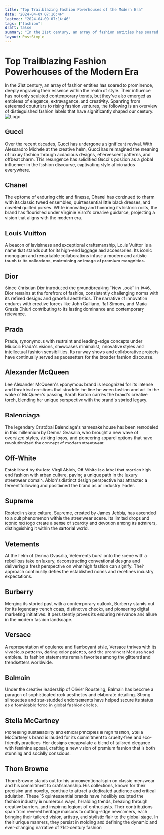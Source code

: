 ```yaml
---
title: "Top Trailblazing Fashion Powerhouses of the Modern Era"
date: "2024-04-09 07:16:46"
lastmod: "2024-04-09 07:16:46"
tags: ["fashion"]
draft: false
summary: "In the 21st century, an array of fashion entities has soared to prominence, deeply engraving their essence within the realm of style. Their influence has not only sculpted contemporary trends, but they've also emerged as emblems of elegance, extravagance, and creativity. Spanning from esteemed couturiers to rising fashion ventures, the following is an overview of distinguished fashion labels that have significantly shaped our century."
layout: PostSimple
---
```

# Top Trailblazing Fashion Powerhouses of the Modern Era
In the 21st century, an array of fashion entities has soared to prominence, deeply engraving their essence within the realm of style. Their influence has not only sculpted contemporary trends, but they've also emerged as emblems of elegance, extravagance, and creativity. Spanning from esteemed couturiers to rising fashion ventures, the following is an overview of distinguished fashion labels that have significantly shaped our century.
<img alt="Logo" class="lazyImg" data-src="https://cdn.seniorsselection.com/src_image/040309eab59c5fe9aa1243ef96538708.webp" src="/statics/image/loading.webp"/>
## Gucci
Over the recent decades, Gucci has undergone a significant revival. With Alessandro Michele at the creative helm, Gucci has reimagined the meaning of luxury fashion through audacious designs, effervescent patterns, and offbeat charm. This resurgence has solidified Gucci's position as a global influencer in the fashion discourse, captivating style aficionados everywhere.
## Chanel
The epitome of enduring chic and finesse, Chanel has continued to charm with its classic tweed ensembles, quintessential little black dresses, and coveted quilted purses. While innovating and honoring its historic roots, the brand has flourished under Virginie Viard's creative guidance, projecting a vision that aligns with the modern era.
## Louis Vuitton
A beacon of lavishness and exceptional craftsmanship, Louis Vuitton is a name that stands out for its high-end luggage and accessories. Its iconic monogram and remarkable collaborations infuse a modern and artistic touch to its collections, maintaining an image of premium recognition.
## Dior
Since Christian Dior introduced the groundbreaking "New Look" in 1946, Dior remains at the forefront of fashion, consistently challenging norms with its refined designs and graceful aesthetics. The narrative of innovation endures with creative forces like John Galliano, Raf Simons, and Maria Grazia Chiuri contributing to its lasting dominance and contemporary relevance.
## Prada
Prada, synonymous with restraint and leading-edge concepts under Miuccia Prada's visions, showcases minimalist, innovative styles and intellectual fashion sensibilities. Its runway shows and collaborative projects have continually served as pacesetters for the broader fashion discourse.
## Alexander McQueen
Lee Alexander McQueen's eponymous brand is recognized for its intense and theatrical creations that straddle the line between fashion and art. In the wake of McQueen's passing, Sarah Burton carries the brand's creative torch, blending her unique perspective with the brand's storied legacy.
## Balenciaga
The legendary Cristóbal Balenciaga's namesake house has been remodeled in this millennium by Demna Gvasalia, who brought a new wave of oversized styles, striking logos, and pioneering apparel options that have revolutionized the concept of modern streetwear.
## Off-White
Established by the late Virgil Abloh, Off-White is a label that marries high-end fashion with urban culture, paving a unique path in the luxury streetwear domain. Abloh's distinct design perspective has attracted a fervent following and positioned the brand as an industry leader.
## Supreme
Rooted in skate culture, Supreme, created by James Jebbia, has ascended to a cult phenomenon within the streetwear scene. Its limited drops and iconic red logo create a sense of scarcity and devotion among its admirers, distinguishing it within the sartorial world.
## Vetements
At the helm of Demna Gvasalia, Vetements burst onto the scene with a rebellious take on luxury, deconstructing conventional designs and delivering a fresh perspective on what high fashion can signify. Their approach continually defies the established norms and redefines industry expectations.
## Burberry
Merging its storied past with a contemporary outlook, Burberry stands out for its legendary trench coats, distinctive checks, and pioneering digital marketing initiatives. It persistently proves its enduring relevance and allure in the modern fashion landscape.
## Versace
A representation of opulence and flamboyant style, Versace thrives with its vivacious patterns, daring color palettes, and the prominent Medusa head emblem. Its fashion statements remain favorites among the glitterati and trendsetters worldwide.
## Balmain
Under the creative leadership of Olivier Rousteing, Balmain has become a paragon of sophisticated rock aesthetics and elaborate detailing. Strong silhouettes and star-studded endorsements have helped secure its status as a formidable force in global fashion circles.
## Stella McCartney
Pioneering sustainability and ethical principles in high fashion, Stella McCartney's brand is lauded for its commitment to cruelty-free and eco-friendly practices. Her designs encapsulate a blend of tailored elegance with feminine appeal, crafting a new vision of premium fashion that is both stunning and socially conscious.
## Thom Browne
Thom Browne stands out for his unconventional spin on classic menswear and his commitment to craftsmanship. His collections, known for their precision and novelty, continue to attract a dedicated audience and critical adulation.
These 15 quintessential brands have indelibly sculpted the fashion industry in numerous ways, heralding trends, breaking through creative barriers, and inspiring legions of enthusiasts. Their contributions span from revered heritage maisons to cutting-edge newcomers, each bringing their tailored vision, artistry, and stylistic flair to the global stage. In their unique manners, they persist in molding and defining the dynamic and ever-changing narrative of 21st-century fashion.
        